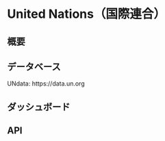 # United Nations（国際連合） {#un-site}

## 概要

## データベース


UNdata: https://data.un.org




## ダッシュボード

## API